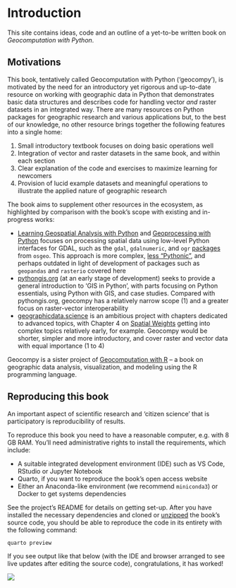 
# Introduction

This site contains ideas, code and an outline of a yet-to-be written book on *Geocomputation with Python*.

## Motivations

This book, tentatively called Geocomputation with Python ('geocompy'), is motivated by the need for an introductory yet rigorous and up-to-date resource on working with geographic data in Python that demonstrates basic data structures and describes code for handling vector *and* raster datasets in an integrated way.
There are many resources on Python packages for geographic research and various applications but, to the best of our knowledge, no other resource brings together the following features into a single home:

1. Small introductory textbook focuses on doing basic operations well
2. Integration of vector and raster datasets in the same book, and within each section
3. Clear explanation of the code and exercises to maximize learning for newcomers
4. Provision of lucid example datasets and meaningful operations to illustrate the applied nature of geographic research

The book aims to supplement other resources in the ecosystem, as highlighted by comparison with the book's scope with existing and in-progress works:

- [Learning Geospatial Analysis with Python](https://www.packtpub.com/product/learning-geospatial-analysis-with-python/9781783281138) and [Geoprocessing with Python](https://www.manning.com/books/geoprocessing-with-python) focuses on processing spatial data using low-level Python interfaces for GDAL, such as the `gdal`, `gdalnumeric`, and `ogr` [packages](https://gdal.org/api/python.html) from `osgeo`. 
This approach is more complex, [less "Pythonic"](https://rasterio.readthedocs.io/en/latest/intro.html#philosophy), and perhaps outdated in light of development of packages such as `geopandas` and `rasterio` covered here
- [pythongis.org](https://pythongis.org/) (at an early stage of development) seeks to provide a general introduction to 'GIS in Python', with parts focusing on Python essentials, using Python with GIS, and case studies. 
Compared with pythongis.org, geocompy has a relatively narrow scope (1) and a greater focus on raster-vector interoperability
- [geographicdata.science](https://geographicdata.science/book/intro.html) is an ambitious project with chapters dedicated to advanced topics, with Chapter 4 on [Spatial Weights](https://geographicdata.science/book/notebooks/04_spatial_weights.html) getting into complex topics relatively early, for example.
Geocompy would be shorter, simpler and more introductory, and cover raster and vector data with equal importance (1 to 4)

Geocompy is a sister project of [Geocomputation with R](https://geocompr.robinlovelace.net/) -- a book on geographic data analysis, visualization, and modeling using the R programming language.

## Reproducing this book

An important aspect of scientific research and 'citizen science' that is participatory is reproducibility of results.

To reproduce this book you need to have a reasonable computer, e.g. with 8 GB RAM.
You'll need administrative rights to install the requirements, which include:

- A suitable integrated development environment (IDE) such as VS Code, RStudio or Jupyter Notebook
- Quarto, if you want to reproduce the book's open access website
- Either an Anaconda-like environment (we recommend `miniconda3`) or Docker to get systems dependencies

See the project's README for details on getting set-up.
After you have installed the necessary dependencies and cloned or [unzipped](https://github.com/geocompr/py/archive/refs/heads/main.zip) the book's source code, you should be able to reproduce the code in its entirety with the following command:

```bash
quarto preview
```

If you see output like that below (with the IDE and browser arranged to see live updates after editing the source code), congratulations, it has worked!

![](https://user-images.githubusercontent.com/1825120/161321382-ac36aeab-5628-4bef-b3dd-7b2becdd4860.png)



